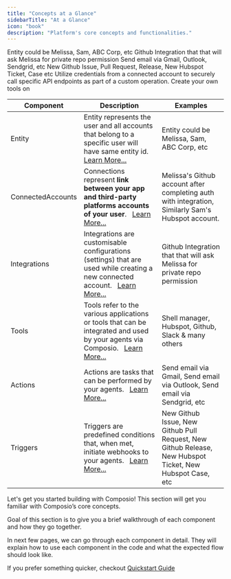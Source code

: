 ```yaml
---
title: "Concepts at a Glance"
sidebarTitle: "At a Glance"
icon: "book"
description: "Platform's core concepts and functionalities."
---
```


<CardGroup cols={3}>

<Card color="#7bee0c" title="Entity" icon="users" href="./components/entity/entity-guide">
Entity could be Melissa, Sam, ABC Corp, etc
</Card>

<Card color="#7bee0c" title="Integrations" icon="plug" href="./components/integrations/integration-guide">
Github Integration that that will ask Melissa for private repo permission
</Card>


<Card color="#7bee0c" title="Actions" icon="wand-magic-sparkles" href="./components/actions/action-guide">
Send email via Gmail, Outlook, Sendgrid, etc
</Card>

<Card color="#7bee0c" title="Triggers" icon="webhook" href="./components/triggers/trigger-guide">
New Github Issue, Pull Request, Release, New Hubspot Ticket, Case etc
</Card>

<Card color="#7bee0c" title="Custom Actions" icon="code" href="./components/actions/local-code">
Utilize credentials from a connected account to securely call specific API endpoints as part of a custom operation.
</Card>

<Card color="#7bee0c" title="Custom Tools" icon="puzzle-piece" href="./components/integrations/custom-integration">
Create your own tools on
</Card>
</CardGroup>


| Component         | Description                                                                                                                                                                                                                                                                | Examples                                                                                                                                           |
| ----------------- | -------------------------------------------------------------------------------------------------------------------------------------------------------------------------------------------------------------------------------------------------------------------------- | -------------------------------------------------------------------------------------------------------------------------------------------------- |
| Entity            | Entity represents the user and all accounts that belong to a specific user will have same entity id. &nbsp; [Learn More...](./components/entity/entity-guide) | Entity could be Melissa, Sam, ABC Corp, etc                                                                                                                        |
| ConnectedAccounts | Connections represent **link between your app and third-party platforms accounts of your user**. &nbsp; [Learn More...](./components/entity/entity-guide)                                                                             | Melissa's Github account after completing auth with integration, Similarly Sam's Hubspot account.                                                  |
| Integrations      | Integrations are customisable configurations (settings) that are used while creating a new connected account. &nbsp; [Learn More...](./components/integrations/integration-guide) | Github Integration that that will ask Melissa for private repo permission|
| Tools             | Tools refer to the various applications or tools that can be integrated and used by your agents via Composio. &nbsp; [Learn More...](./components/tools/tool-guide)                                                                                                                                                              | Shell manager, Hubspot, Github, Slack & many others                                                                                                |
| Actions           | Actions are tasks that can be performed by your agents. &nbsp; [Learn More...](./components/actions/action-guide)      | Send email via Gmail, Send email via Outlook, Send email via Sendgrid, etc                                                                   |
| Triggers          | Triggers are predefined conditions that, when met, initiate webhooks to your agents. &nbsp; [Learn More...](./components/triggers/trigger-guide)                                                                                                                                                                                       | New Github Issue, New Github Pull Request, New Github Release, New Hubspot Ticket, New Hubspot Case, etc                                           |


Let's get you started building with Composio! This section will get you familiar with Composio’s core concepts.

Goal of this section is to give you a brief walkthrough of each component and how they go together.

In next few pages, we can go through each component in detail. They will explain how to use each component in the code and what the expected flow should look like.

If you prefer something quicker, checkout [Quickstart Guide](../intro/quickstart)
